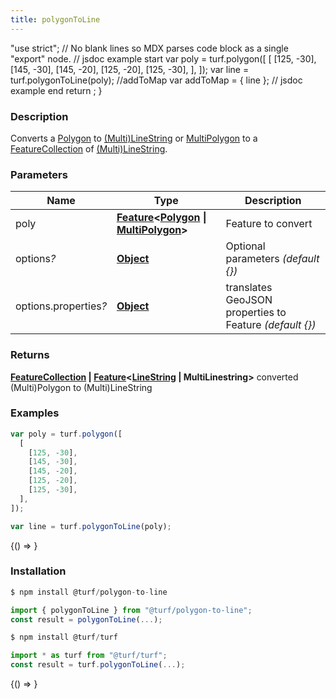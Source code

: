 ```yaml
---
title: polygonToLine
---
```



  "use strict";
  // No blank lines so MDX parses code block as a single "export" node.
  // jsdoc example start
  var poly = turf.polygon([
    [
      [125, -30],
      [145, -30],
      [145, -20],
      [125, -20],
      [125, -30],
    ],
  ]);
  var line = turf.polygonToLine(poly);
  //addToMap
  var addToMap = { line };
  // jsdoc example end
  return <ExampleMap addToMap={addToMap} />;
}

### Description

Converts a [Polygon](https://tools.ietf.org/html/rfc7946#section-3.1.6) to [(Multi)LineString](https://tools.ietf.org/html/rfc7946#section-3.1.4) or [MultiPolygon](https://tools.ietf.org/html/rfc7946#section-3.1.7) to a
[FeatureCollection](https://tools.ietf.org/html/rfc7946#section-3.3) of [(Multi)LineString](https://tools.ietf.org/html/rfc7946#section-3.1.4).

### Parameters

| Name                       | Type                                                                                                                                                                                                        | Description                                                       |
| -------------------------- | ----------------------------------------------------------------------------------------------------------------------------------------------------------------------------------------------------------- | ----------------------------------------------------------------- |
| poly                       | **[Feature](https://tools.ietf.org/html/rfc7946#section-3.2)&lt;[Polygon](https://tools.ietf.org/html/rfc7946#section-3.1.6) &#124; [MultiPolygon](https://tools.ietf.org/html/rfc7946#section-3.1.7)&gt;** | Feature to convert                                                |
| options<i>?</i>            | **[Object](https://developer.mozilla.org/docs/Web/JavaScript/Reference/Global_Objects/Object)**                                                                                                             | Optional parameters _(default &#123;&#125;)_                      |
| options.properties<i>?</i> | **[Object](https://developer.mozilla.org/docs/Web/JavaScript/Reference/Global_Objects/Object)**                                                                                                             | translates GeoJSON properties to Feature _(default &#123;&#125;)_ |

### Returns

**[FeatureCollection](https://tools.ietf.org/html/rfc7946#section-3.3) &#124; [Feature](https://tools.ietf.org/html/rfc7946#section-3.2)&lt;[LineString](https://tools.ietf.org/html/rfc7946#section-3.1.4) &#124; MultiLinestring&gt;** converted (Multi)Polygon to (Multi)LineString

### Examples

```javascript
var poly = turf.polygon([
  [
    [125, -30],
    [145, -30],
    [145, -20],
    [125, -20],
    [125, -30],
  ],
]);

var line = turf.polygonToLine(poly);
```

<BrowserOnly>{() => <Map0 />}</BrowserOnly>

### Installation

```javascript
$ npm install @turf/polygon-to-line

import { polygonToLine } from "@turf/polygon-to-line";
const result = polygonToLine(...);
```

```javascript
$ npm install @turf/turf

import * as turf from "@turf/turf";
const result = turf.polygonToLine(...);
```

<!-- Expose turf as global var for experimenting in the browser console -->

<BrowserOnly>{() => <WindowTurfGlobal turf={turf} />}</BrowserOnly>
